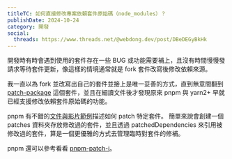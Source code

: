 ```yaml
---
titleTC: 如何直接修改專案依賴套件原始碼（node_modules）？
publishDate: 2024-10-24
category: 開發
social:
  threads: https://www.threads.net/@webdong.dev/post/DBeDEGyBkHk
---
```


開發時有時會遇到使用的套件存在一些 BUG 或功能需要補上，且沒有時間慢慢發請求等待套件更新，像這樣的情境通常就是 fork 套件改寫後修改依賴來源。

我一直以為 fork 並改寫出自己的套件並接上是唯一妥善的方式，直到無意間翻到 [patch-package](https://www.npmjs.com/package/patch-package) 這個套件，並且在細讀文件後才發現原來 pnpm 與 yarn2+ 早就已經支援修改依賴套件原始碼的功能。

pnpm 有不錯的[文件與影片範例](https://pnpm.io/cli/patch)描述如何 patch 特定套件。
簡單來說會創建一個 patches 資料夾存放修改過的套件，並且透過 patchedDependencies 來引用被修改過的套件，算是一個更優雅的方式去管理臨時對套件的修補。

pnpm 還可以參考看看 [pnpm-patch-i](https://github.com/antfu/pnpm-patch-i)。
